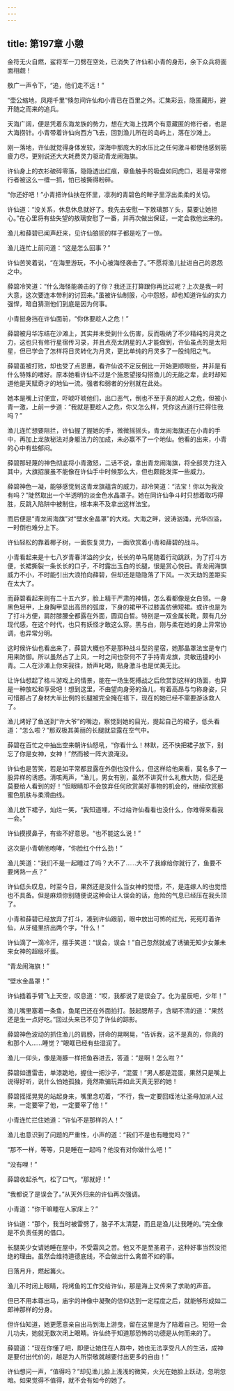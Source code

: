 ```yaml
---
---
---
```

title: 第197章 小憩
---





金符无火自燃，鲨将军一刀劈在空处，已消失了许仙和小青的身形，余下众兵将面面相觑！

敖广一声令下，“追，他们走不远！”

“壶公缩地，凤翔千里”倏忽间许仙和小青已在百里之外。汇集彩云，隐匿藏形，避开随之而来的追兵。

天海广阔，便是凭着东海龙族的势力，想在大海上找两个有意藏匿的修行者，也是大海捞针。小青带着许仙向西方飞去，回到渔儿所在的岛屿上，落在沙滩上。

刚一落地，许仙就觉得身体发软，深海中那庞大的水压比之任何激斗都使他感到筋疲力尽，更别说还大大耗费灵力驱动青龙闹海旗。

许仙身上的衣衫破碎零落，隐隐透出红痕，章鱼触手的吸盘如同虎口，若是寻常修行者被这么一缠一抓，怕已被撕得粉碎。

“你还好吧！”小青把许仙扶在怀里，凛冽的青碧色的眸子里浮出柔柔的关切。

许仙道：“没关系，休息休息就好了。我先去安慰一下敖璃那丫头，莫要让她担心。”在心里将有些失望的敖璃安慰了一番，并再次做出保证，一定会救他出来的。

渔儿和薛碧已闻声赶来，见许仙狼狈的样子都是吃了一惊。

渔儿连忙上前问道：“这是怎么回事？”

许仙苦笑着说，“在海里游玩，不小心被海怪袭击了。”不愿将渔儿扯进自己的恩怨之中。

薛碧冷笑道：“什么海怪能袭击的了你？我还正打算跟你再比过呢？上次是我一时大意，这次要连本带利的讨回来。”虽被许仙制服，心中怨怒，却也知道许仙的实力强悍，暗自猜测他们到底是因为何事。

小青挺身挡在许仙面前，“你休要趁人之危！”

薛碧被月华冻结在沙滩上，其实并未受到什么伤害，反而吸纳了不少精纯的月灵之力，这也只有修行星宿传习录，并且点亮太阴星的人才能做到，许仙虽点的是太阳星，但已学会了怎样将日灵转化为月灵，更比单纯的月灵多了一股纯阳之气。

薛碧虽被打败，却也受了点恩惠，看许仙说不定反倒比一开始更顺眼些，并非是有什么特殊的嗜好。原本她看许仙不过是个施恩望报勾搭渔儿的无能之辈，此时却知道他是天赋奇才的地仙一流。强者和弱者的分别就在此处。

她本是嘴上讨便宜，吓唬吓唬他们，出口恶气，倒也不至于真的趁人之危，但被小青一激，上前一步道：“我就是要趁人之危，你又怎么样，凭你这点道行拦得住我吗？”

渔儿连忙想要阻拦，许仙握了握她的手，微微摇摇头，青龙闹海旗还在小青的手中，再加上龙族秘法对身躯法力的加成，未必赢不了一个地仙。他看的出来，小青的心中有些郁闷。

薛碧那轻蔑的神色彻底将小青激怒，二话不说，拿出青龙闹海旗，将全部灵力注入其中，大旗招展虽不能像在许仙手中时候那么大，但也颇能发挥一些威力。

薛碧神色一凝，能够感觉到这青龙旗蕴含的威力，却冷笑道：“法宝！你以为我没有吗？”陡然取出一个半透明的淡金色水晶罩子。她在同许仙争斗时只想着取巧得胜，反跳入陷阱中被制住，根本来不及拿出这样法宝。

而后便是“青龙闹海旗”对“壁水金晶罩”的大戏。大海之畔，波涛汹涌，光华四溢，一时倒也难分上下。

许仙轻松的靠着椰子树，一面恢复灵力，一面欣赏着小青和薛碧的战斗。

小青看起来是十七八岁青春洋溢的少女，长长的单马尾随着行动跳跃，为了打斗方便，长裙撕裂一条长长的口子，不时露出玉白的长腿，很是赏心悦目。青龙闹海旗威力不小，不时能引出大浪拍向薛碧，但却还是隐隐落了下风。一次天劫的差距实在太大了。

而薛碧看起来则有二十五六岁，脸上精干严肃的神情，怎么看都像是女白领。一身黑色轻甲，上身胸甲显出高昂的弧度，下身的裙甲不过膝盖仿佛短裙。或许也是为了打斗方便，肩肘膝腰全都露在外面，圆润白皙。特别是一双金属长靴，颇有几分现代感，在这个时代，也只有妖怪才敢这么穿。黑与白，刚与柔在她的身上异常协调，也异常分明。

这时候许仙也看出来了，薛碧大概也不是那种战斗型的星宿，她那晶罩法宝是专门用来防御。所以虽然占了上风，一时之间也奈何不了手持青龙旗，灵敏迅捷的小青。二人在沙滩上你来我往，娇声叱喝，贴身激斗也是优美无比。

让许仙想起了格斗游戏上的情景，能在一场生死搏战之后欣赏到这样的场面，也算是一种放松和享受吧！想到这里，不由望向身旁的渔儿，有着高昂与匀称身姿，只可惜那占了身材大半比例的长腿被完全掩在褡下，现在的她已经不需要游泳救人了。

渔儿烤好了鱼送到“许大爷”的嘴边，察觉到她的目光，提起自己的裙子，低头看道：“怎么啦？”那双极其美丽的长腿就显露在空气中。

薛碧在百忙之中抽出空来朝许仙怒吼，“你看什么！林默，还不快把裙子放下，别忘了你是女神，女神！”然而被一阵大浪淹没。

许仙也是苦笑，若是如平常都显露在外倒也没什么，但这样给他来看，莫名多了一股异样的诱惑。清咳两声，“渔儿，男女有别，虽然不讲究什么礼教大防，但还是莫要给人看到的好！”但眼睛却不会放弃任何欣赏美好事物的机会的，继续欣赏那蜜色肌肤与柔滑曲线。

渔儿放下裙子，灿烂一笑，“我知道哩，不过给许仙看看也没什么，你难得来看我一会。”

许仙摸摸鼻子，有些不好意思。“也不能这么说！”

这次是小青朝他咆哮，“你脸红个什么劲！”

渔儿笑道：“我们不是一起睡过了吗？大不了……大不了我嫁给你就行了，鱼要不要烤熟一点？”

许仙低头叹息，时至今日，果然还是没什么当女神的觉悟，不，是连嫁人的也觉悟也不具备。但是麻烦你别随便说这种会让人误会的话，危险的气息已经压在我头顶了。

小青和薛碧已经放弃了打斗，凑到许仙跟前，眼中放出可怖的红光，死死盯着许仙，从牙缝里挤出两个字，“什么！”

许仙滴了一滴冷汗，摆手笑道：“误会，误会！”自己忽然就成了诱骗无知少女兼未来女神的超级坏蛋。

“青龙闹海旗！”

“壁水金晶罩！”

许仙插着手臂飞上天空，叹息道：“哎，我都说了是误会了。化为星辰吧，少年！”

渔儿嘴里塞着一条鱼，鱼尾巴还在外面拍打。鼓起腮帮子，含糊不清的道：“果然还是生一点好吃。”回过头来已不见了许仙的踪影。

薛碧神色波动的抓住渔儿的肩膀，拼命的晃啊晃，“告诉我，这不是真的，你真的和那个人……睡觉？”眼眶已经有些湿润了。

渔儿一仰头，像是海豚一样把鱼吞进去，答道：“是啊！怎么啦？”

薛碧如遭雷击，单漆跪地，握住一把沙子，“混蛋！”男人都是混蛋，果然只是嘴上说得好听，说什么怕她孤独，竟然欺骗玩弄如此天真无邪的她！

薛碧摇摇晃晃的站起身来，嘴里念叨着，“不行，我一定要回瑶池让圣母加派人过来，一定要宰了他，一定要宰了他！”

小青连忙拦住她道：“许仙不是那样的人！”

渔儿也意识到了问题的严重性，小声的道：“我们不是也有睡觉吗？”

“那不一样，等等，只是睡在一起吗？他没有对你做什么吧！”

“没有哩！”

薛碧收起杀气，松了口气，“那就好！”

“我都说了是误会了。”从天外归来的许仙再次强调。

小青道：“你干嘛睡在人家床上？”

许仙道：“那个，我当时被雷劈了，脑子不太清楚，而且是渔儿让我睡的。”完全像是不负责任男的借口。

长腿美少女请她睡在屋中，不受霜风之苦。他又不是至圣君子，这种好事当然没拒绝的理由。虽然会维持道德底线，不会做出什么禽兽不如的事。

日落月升，燃起篝火。

渔儿不时闭上眼睛，将烤鱼的工作交给许仙，那是海上又传来了求助的声音。

但已不用本尊出马，庙宇的神像中凝聚的信仰达到一定程度之后，就能够形成如二郎神那样的分身。

但许仙知道，她更愿意亲自出马到海上游曳，留在这里是为了陪着自己。短短一会儿功夫，她就无数次闭上眼睛。许仙终于知道那恐怖的功德是从何而来的了。

薛碧道：“现在你懂了吧，即便让她住在人群中，她也无法享受凡人的生活，成神是要付出代价的，越是为人所崇敬就越要付出更多的自由！”

许仙想问一声，“值得吗？”却见渔儿脸上浅浅的微笑，火光在她脸上跃动，忽明忽暗。如果觉得不值得，就不会有如今的她了。